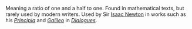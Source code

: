 Meaning a ratio of one and a half to one. Found in mathematical texts, but rarely used by modern writers. Used by Sir [[Isaac Newton]] in works such as his ''[[The writing of Principia Mathematica|Principia]]'' and ''[[Galileo Galilei|Galileo]]'' in ''[[Dialogues Concerning Two New Sciences|Dialogues]]''.

{{stub}}